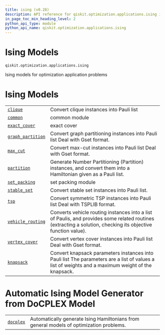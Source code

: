 ```yaml
---
title: ising (v0.28)
description: API reference for qiskit.optimization.applications.ising in qiskit v0.28
in_page_toc_min_heading_level: 2
python_api_type: module
python_api_name: qiskit.optimization.applications.ising
---
```


<span id="module-qiskit.optimization.applications.ising" />

<span id="qiskit-optimization-applications-ising" />

<span id="ising-models-qiskit-optimization-applications-ising" />

# Ising Models

`qiskit.optimization.applications.ising`

Ising models for optimization application problems

# Ising Models

|                                                                                                                                                                                                    |                                                                                                                                                              |
| -------------------------------------------------------------------------------------------------------------------------------------------------------------------------------------------------- | ------------------------------------------------------------------------------------------------------------------------------------------------------------ |
| [`clique`](qiskit.optimization.applications.ising.clique#module-qiskit.optimization.applications.ising.clique "qiskit.optimization.applications.ising.clique")                                     | Convert clique instances into Pauli list                                                                                                                     |
| [`common`](qiskit.optimization.applications.ising.common#module-qiskit.optimization.applications.ising.common "qiskit.optimization.applications.ising.common")                                     | common module                                                                                                                                                |
| [`exact_cover`](qiskit.optimization.applications.ising.exact_cover#module-qiskit.optimization.applications.ising.exact_cover "qiskit.optimization.applications.ising.exact_cover")                 | exact cover                                                                                                                                                  |
| [`graph_partition`](qiskit.optimization.applications.ising.graph_partition#module-qiskit.optimization.applications.ising.graph_partition "qiskit.optimization.applications.ising.graph_partition") | Convert graph partitioning instances into Pauli list Deal with Gset format.                                                                                  |
| [`max_cut`](qiskit.optimization.applications.ising.max_cut#module-qiskit.optimization.applications.ising.max_cut "qiskit.optimization.applications.ising.max_cut")                                 | Convert max-cut instances into Pauli list Deal with Gset format.                                                                                             |
| [`partition`](qiskit.optimization.applications.ising.partition#module-qiskit.optimization.applications.ising.partition "qiskit.optimization.applications.ising.partition")                         | Generate Number Partitioning (Partition) instances, and convert them into a Hamiltonian given as a Pauli list.                                               |
| [`set_packing`](qiskit.optimization.applications.ising.set_packing#module-qiskit.optimization.applications.ising.set_packing "qiskit.optimization.applications.ising.set_packing")                 | set packing module                                                                                                                                           |
| [`stable_set`](qiskit.optimization.applications.ising.stable_set#module-qiskit.optimization.applications.ising.stable_set "qiskit.optimization.applications.ising.stable_set")                     | Convert stable set instances into Pauli list.                                                                                                                |
| [`tsp`](qiskit.optimization.applications.ising.tsp#module-qiskit.optimization.applications.ising.tsp "qiskit.optimization.applications.ising.tsp")                                                 | Convert symmetric TSP instances into Pauli list Deal with TSPLIB format.                                                                                     |
| [`vehicle_routing`](qiskit.optimization.applications.ising.vehicle_routing#module-qiskit.optimization.applications.ising.vehicle_routing "qiskit.optimization.applications.ising.vehicle_routing") | Converts vehicle routing instances into a list of Paulis, and provides some related routines (extracting a solution, checking its objective function value). |
| [`vertex_cover`](qiskit.optimization.applications.ising.vertex_cover#module-qiskit.optimization.applications.ising.vertex_cover "qiskit.optimization.applications.ising.vertex_cover")             | Convert vertex cover instances into Pauli list Deal with Gset format.                                                                                        |
| [`knapsack`](qiskit.optimization.applications.ising.knapsack#module-qiskit.optimization.applications.ising.knapsack "qiskit.optimization.applications.ising.knapsack")                             | Convert knapsack parameters instances into Pauli list The parameters are a list of values a list of weights and a maximum weight of the knapsack.            |

# Automatic Ising Model Generator from DoCPLEX Model

|                                                                                                                                                                    |                                                                                         |
| ------------------------------------------------------------------------------------------------------------------------------------------------------------------ | --------------------------------------------------------------------------------------- |
| [`docplex`](qiskit.optimization.applications.ising.docplex#module-qiskit.optimization.applications.ising.docplex "qiskit.optimization.applications.ising.docplex") | Automatically generate Ising Hamiltonians from general models of optimization problems. |

